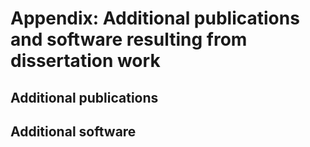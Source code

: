 # Appendix: Additional publications and software resulting from dissertation work {-}

## Additional publications {-}

## Additional software {-}